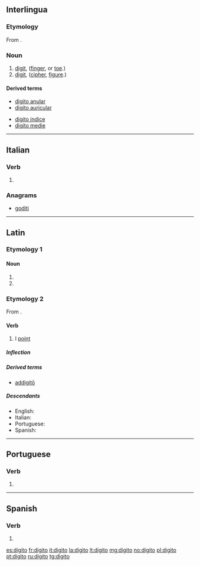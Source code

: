 {{also|digitò}}
==Interlingua==

===Etymology===
From {{etyl|la|ia}} {{m|la|digitus}}.

===Noun===
{{ia-noun}}

# [[digit]], ([[finger]], or [[toe]].)
# [[digit]], ([[cipher]], [[figure]].)

====Derived terms====
{{der-top}}
* [[digito anular]]
* [[digito auricular]]
{{der-mid}}
* [[digito indice]]
* [[digito medie]]
{{der-bottom}}

----

==Italian==

===Verb===
{{head|it|verb form}}

# {{inflection of|digitare||1|s|pres|indc|lang=it}}

===Anagrams===
* [[goditi#Italian|goditi]]

----

==Latin==

===Etymology 1===

====Noun====
{{la-noun-form|digitō|g=m}}

# {{inflection of|digitus||dat|s|lang=la}}
# {{inflection of|digitus||abl|s|lang=la}}

===Etymology 2===

From {{etyl|la|-}} {{m|la|digitus}}.

====Verb====

{{la-verb|digitō|digitāre|digitāvī|digitātum|conj=1}}

# I [[point]]

=====Inflection=====
{{la-conj-1st|digit|digitāv|digitāt}}

=====Derived terms=====
* [[addigito|addigitō]]

=====Descendants=====
* English: {{l|en|digitate}}
* Italian: {{l|it|digitare}}
* Portuguese: {{l|pt|digitar}}
* Spanish: {{l|es|digitar}}

----

==Portuguese==

===Verb===
{{pt-verb-form}}

# {{pt-verb form of|digitar|ar|indicative|present|singular|first}}

----

==Spanish==

===Verb===
{{es-verb-form}}

# {{es-verb form of|ending=ar|mood=indicative|tense=present|pers=1|number=singular|digitar}}

[[es:digito]]
[[fr:digito]]
[[it:digito]]
[[la:digito]]
[[lt:digito]]
[[mg:digito]]
[[no:digito]]
[[pl:digito]]
[[pt:digito]]
[[ru:digito]]
[[tg:digito]]